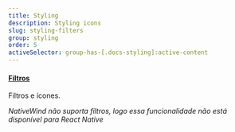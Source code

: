 ```yaml
---
title: Styling
description: Styling icons
slug: styling-filters
group: styling
order: 5
activeSelector: group-has-[.docs-styling]:active-content
---
```


#### [Filtros](https://tailwindcss.com/docs/blur)
Filtros e ícones.

*NativeWind não suporta filtros, logo essa funcionalidade não está disponível para React Native*
